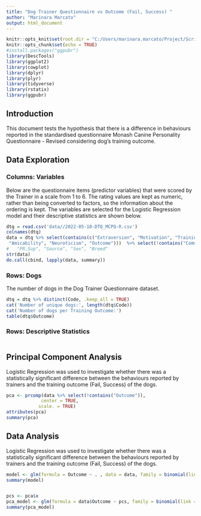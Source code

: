 ```yaml
---
title: "Dog Trainer Questionnaire vs Outcome (Fail, Success) "
author: "Marinara Marcato"
output: html_document
---
```


```r
knitr::opts_knit$set(root.dir = "C:/Users/marinara.marcato/Project/Scripts/dog_questionnaires")
knitr::opts_chunk$set(echo = TRUE)
#install.packages("ggpubr")
library(DescTools)
library(ggplot2)
library(cowplot)
library(dplyr)
library(plyr)
library(tidyverse)
library(rstatix)
library(ggpubr)
```

## Introduction 
This document tests the hypothesis that there is a difference in behaviours reported in the standardised questionnaire Monash Canine Personality Questionnaire - Revised considering dog's training outcome.

## Data Exploration
### Columns: Variables
Below are the questionnaire items (predictor variables) that were scored by the Trainer in a scale from 1 to 6. 
The rating values are kept as numeric, rather than being converted to factors, so the information about the ordering is kept.
The variables are selected for the Logistic Regression model and their descriptive statistics are shown below. 
```r
dtq = read.csv('data//2022-05-10-DTQ_MCPQ-R.csv')
colnames(dtq)
data = dtq %>% select(contains(c("Extraversion", "Motivation", "Training",
 "Amicability", "Neuroticism", "Outcome")))  %>% select(!contains("Comments"))
#   "PR.Sup", "Source", "Sex", "Breed"
str(data)
do.call(cbind, lapply(data, summary))
```

### Rows: Dogs
The number of dogs in the Dog Trainer Questionnaire dataset.
```r
dtq = dtq %>% distinct(Code, .keep_all = TRUE)
cat('Number of unique dogs:', length(dtq$Code))
cat('Number of dogs per Training Outcome:')
table(dtq$Outcome)
```

### Rows: Descriptive Statistics
```r
```


## Principal Component Analysis
Logistic Regression was used to investigate whether there was a statistically significant difference between the behaviours reported by trainers and the training outcome (Fail, Success) of the dogs.

```r

pca <- prcomp(data %>% select(!contains("Outcome")),
             center = TRUE,
            scale. = TRUE)
attributes(pca)
summary(pca)
```

## Data Analysis
Logistic Regression was used to investigate whether there was a statistically significant difference between the behaviours reported by trainers and the training outcome (Fail, Success) of the dogs.

```r
model <- glm(formula = Outcome ~ . , data = data, family = binomial(link = logit))
summary(model)


pcs <- pca$x
pca_model <- glm(formula = data$Outcome ~ pcs, family = binomial(link = logit))
summary(pca_model)
```
